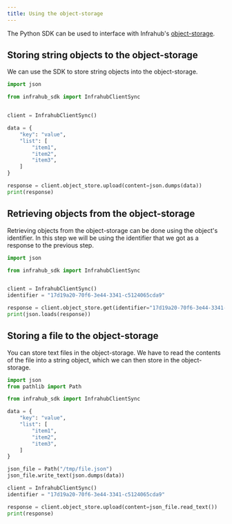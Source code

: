 ```yaml
---
title: Using the object-storage
---
```


The Python SDK can be used to interface with Infrahub's [object-storage](../../topics/object-storage).

## Storing string objects to the object-storage

We can use the SDK to store string objects into the object-storage.

```python
import json

from infrahub_sdk import InfrahubClientSync


client = InfrahubClientSync()

data = {
    "key": "value",
    "list": [
        "item1",
        "item2",
        "item3",
    ]
}

response = client.object_store.upload(content=json.dumps(data))
print(response)
```

## Retrieving objects from the object-storage

Retrieving objects from the object-storage can be done using the object's identifier. In this step we will be using the identifier that we got as a response to the previous step.

```python
import json

from infrahub_sdk import InfrahubClientSync


client = InfrahubClientSync()
identifier = "17d19a20-70f6-3e44-3341-c5124065cda9"

response = client.object_store.get(identifier="17d19a20-70f6-3e44-3341-c5124065cda9")
print(json.loads(response))
```

## Storing a file to the object-storage

You can store text files in the object-storage. We have to read the contents of the file into a string object, which we can then store in the object-storage.

```python
import json
from pathlib import Path

from infrahub_sdk import InfrahubClientSync

data = {
    "key": "value",
    "list": [
        "item1",
        "item2",
        "item3",
    ]
}

json_file = Path("/tmp/file.json")
json_file.write_text(json.dumps(data))

client = InfrahubClientSync()
identifier = "17d19a20-70f6-3e44-3341-c5124065cda9"

response = client.object_store.upload(content=json_file.read_text())
print(response)
```
